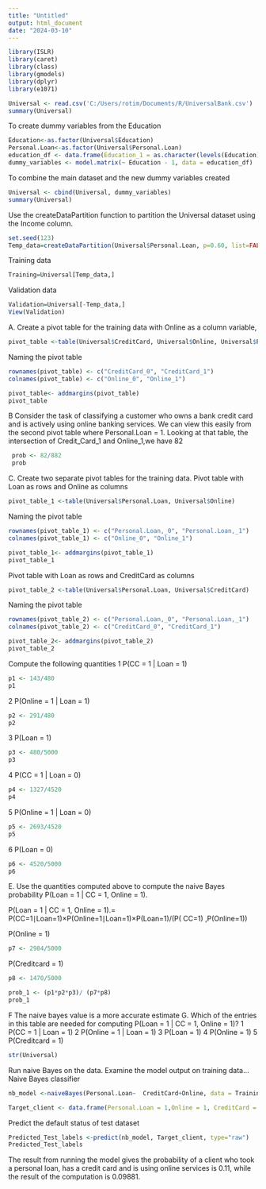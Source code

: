 ---
title: "Untitled"
output: html_document
date: "2024-03-10"
---

```{r}
library(ISLR)
library(caret)
library(class)
library(gmodels)
library(dplyr)
library(e1071)
```

```{r}
Universal <- read.csv('C:/Users/rotim/Documents/R/UniversalBank.csv')
summary(Universal)
```

To create dummy variables from the Education
```{r}
Education<-as.factor(Universal$Education)
Personal.Loan<-as.factor(Universal$Personal.Loan)
education_df <- data.frame(Education_1 = as.character(levels(Education)))
dummy_variables <- model.matrix(~ Education - 1, data = education_df)
```


To combine the main dataset and the new dummy variables created
```{r}
Universal <- cbind(Universal, dummy_variables)
summary(Universal)
```

Use the createDataPartition function to partition the Universal dataset using the Income column.
```{r}
set.seed(123) 
Temp_data=createDataPartition(Universal$Personal.Loan, p=0.60, list=FALSE)
```
Training data
```{r}
Training=Universal[Temp_data,]
```
Validation data
```{r}
Validation=Universal[-Temp_data,]
View(Validation)
```


A. Create a pivot table for the training data with Online as a column variable,
```{r}
pivot_table <-table(Universal$CreditCard, Universal$Online, Universal$Personal.Loan)
```

Naming the pivot table
```{r}
rownames(pivot_table) <- c("CreditCard_0", "CreditCard_1")
colnames(pivot_table) <- c("Online_0", "Online_1") 
```

```{r}
pivot_table<- addmargins(pivot_table)
pivot_table
```

B Consider the task of classifying a customer who owns a bank credit card and is actively using online banking services.
We can view this easily from the second pivot table where Personal.Loan = 1.
Looking at that table, the intersection of Credit_Card_1 and Online_1,we have 82
```{r}
 prob <- 82/882
 prob
```

C. Create two separate pivot tables for the training data. 
Pivot table with Loan as rows and Online as columns
```{r}
pivot_table_1 <-table(Universal$Personal.Loan, Universal$Online)
```

Naming the pivot table
```{r}
rownames(pivot_table_1) <- c("Personal.Loan,_0", "Personal.Loan,_1")
colnames(pivot_table_1) <- c("Online_0", "Online_1")
```

```{r}
pivot_table_1<- addmargins(pivot_table_1)
pivot_table_1
```

Pivot table with Loan as rows and CreditCard as columns
```{r}
pivot_table_2 <-table(Universal$Personal.Loan, Universal$CreditCard)
```

Naming the pivot table
```{r}
rownames(pivot_table_2) <- c("Personal.Loan,_0", "Personal.Loan,_1")
colnames(pivot_table_2) <- c("CreditCard_0", "CreditCard_1")
```

```{r}
pivot_table_2<- addmargins(pivot_table_2)
pivot_table_2
```

Compute the following quantities 
1 P(CC = 1 | Loan = 1)
```{r}
p1 <- 143/480
p1
```

2 P(Online = 1 | Loan = 1)
```{r}
p2 <- 291/480
p2
```


3 P(Loan = 1)
```{r}
p3 <- 480/5000
p3
```

 
4 P(CC = 1 | Loan = 0)
```{r}
p4 <- 1327/4520
p4
```


 
5 P(Online = 1 | Loan = 0)
```{r}
p5 <- 2693/4520
p5
```

6 P(Loan = 0)
```{r}
p6 <- 4520/5000
p6
```

E. Use the quantities computed above to compute the naive Bayes probability P(Loan = 1 | CC = 1, Online = 1).

P(Loan = 1 | CC = 1, Online = 1).= P(CC=1∣Loan=1)×P(Online=1∣Loan=1)×P(Loan=1)/(P( CC=1) ,P(Online=1))

P(Online = 1)
```{r}
p7 <- 2984/5000
```
P(Creditcard = 1)
```{r}
p8 <- 1470/5000
```

```{r}
prob_1 <- (p1*p2*p3)/ (p7*p8)
prob_1
```

F
The naive bayes value is a more accurate estimate
G. Which of the entries in this table are needed for computing P(Loan = 1 | CC = 1, Online = 1)?
1 P(CC = 1 | Loan = 1)
2 P(Online = 1 | Loan = 1)
3 P(Loan = 1)
4 P(Online = 1)
5 P(Creditcard = 1)

```{r}
str(Universal)
```

Run naive Bayes on the data. Examine the model output on training data...
Naive Bayes classifier
```{r}
nb_model <-naiveBayes(Personal.Loan~  CreditCard+Online, data = Training)
```

```{r}
Target_client <- data.frame(Personal.Loan = 1,Online = 1, CreditCard = 1)
```

Predict the default status of test dataset
```{r}
Predicted_Test_labels <-predict(nb_model, Target_client, type="raw")
Predicted_Test_labels
```

The result from running the model gives the probability of a client who took a personal loan, has a credit card and is using online services is 0.11, while the result of the computation is 0.09881.



